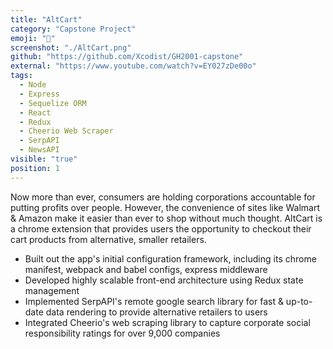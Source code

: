 ```yaml
---
title: "AltCart"
category: "Capstone Project"
emoji: "🛒"
screenshot: "./AltCart.png"
github: "https://github.com/Xcodist/GH2001-capstone"
external: "https://www.youtube.com/watch?v=EY027zDe00o"
tags:
  - Node
  - Express
  - Sequelize ORM
  - React
  - Redux
  - Cheerio Web Scraper
  - SerpAPI
  - NewsAPI
visible: "true"
position: 1
---
```


Now more than ever, consumers are holding corporations accountable for putting profits over people. However, the convenience of sites like Walmart & Amazon make it easier than ever to shop without much thought. AltCart is a chrome extension that provides users the opportunity to checkout their cart products from alternative, smaller retailers.
+ Built out the app's initial configuration framework, including its chrome manifest, webpack and babel configs, express middleware
+ Developed highly scalable front-end architecture using Redux state management
+ Implemented SerpAPI's remote google search library for fast & up-to-date data rendering to provide alternative retailers to users
+ Integrated Cheerio's web scraping library to capture corporate social responsibility ratings for over 9,000 companies